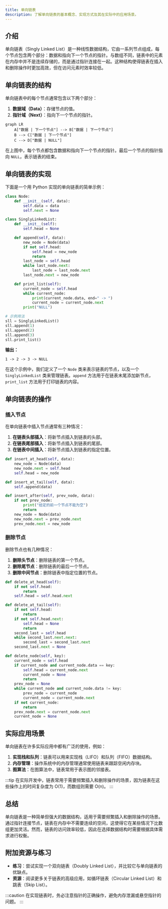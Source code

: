 ```yaml
---
title: 单向链表
description: 了解单向链表的基本概念、实现方式及其在实际中的应用场景。
---
```


## 介绍

单向链表（Singly Linked List）是一种线性数据结构，它由一系列节点组成，每个节点包含两个部分：数据和指向下一个节点的指针。与数组不同，链表中的元素在内存中并不是连续存储的，而是通过指针连接在一起。这种结构使得链表在插入和删除操作时更加高效，但在访问元素时效率较低。

## 单向链表的结构

单向链表中的每个节点通常包含以下两个部分：

1. **数据域（Data）**：存储节点的值。
2. **指针域（Next）**：指向下一个节点的指针。

```mermaid
graph LR
    A["数据 | 下一个节点"] --> B["数据 | 下一个节点"]
    B --> C["数据 | 下一个节点"]
    C --> D["数据 | NULL"]
```

在上图中，每个节点都包含数据和指向下一个节点的指针。最后一个节点的指针指向 `NULL`，表示链表的结束。

## 单向链表的实现

下面是一个用 Python 实现的单向链表的简单示例：

```python
class Node:
    def __init__(self, data):
        self.data = data
        self.next = None

class SinglyLinkedList:
    def __init__(self):
        self.head = None

    def append(self, data):
        new_node = Node(data)
        if not self.head:
            self.head = new_node
            return
        last_node = self.head
        while last_node.next:
            last_node = last_node.next
        last_node.next = new_node

    def print_list(self):
        current_node = self.head
        while current_node:
            print(current_node.data, end=" -> ")
            current_node = current_node.next
        print("NULL")

# 示例用法
sll = SinglyLinkedList()
sll.append(1)
sll.append(2)
sll.append(3)
sll.print_list()
```

**输出：**
```
1 -> 2 -> 3 -> NULL
```

在这个示例中，我们定义了一个 `Node` 类来表示链表的节点，以及一个 `SinglyLinkedList` 类来管理链表。`append` 方法用于在链表末尾添加新节点，`print_list` 方法用于打印链表的内容。

## 单向链表的操作

### 插入节点

在单向链表中插入节点通常有三种情况：

1. **在链表头部插入**：将新节点插入到链表的头部。
2. **在链表尾部插入**：将新节点插入到链表的尾部。
3. **在链表中间插入**：将新节点插入到链表的指定位置。

```python
def insert_at_head(self, data):
    new_node = Node(data)
    new_node.next = self.head
    self.head = new_node

def insert_at_tail(self, data):
    self.append(data)

def insert_after(self, prev_node, data):
    if not prev_node:
        print("给定的前一个节点不能为空")
        return
    new_node = Node(data)
    new_node.next = prev_node.next
    prev_node.next = new_node
```

### 删除节点

删除节点也有几种情况：

1. **删除头节点**：删除链表的第一个节点。
2. **删除尾节点**：删除链表的最后一个节点。
3. **删除中间节点**：删除链表中指定位置的节点。

```python
def delete_at_head(self):
    if not self.head:
        return
    self.head = self.head.next

def delete_at_tail(self):
    if not self.head:
        return
    if not self.head.next:
        self.head = None
        return
    second_last = self.head
    while second_last.next.next:
        second_last = second_last.next
    second_last.next = None

def delete_node(self, key):
    current_node = self.head
    if current_node and current_node.data == key:
        self.head = current_node.next
        current_node = None
        return
    prev_node = None
    while current_node and current_node.data != key:
        prev_node = current_node
        current_node = current_node.next
    if not current_node:
        return
    prev_node.next = current_node.next
    current_node = None
```

## 实际应用场景

单向链表在许多实际应用中都有广泛的使用，例如：

1. **实现栈和队列**：链表可以用来实现栈（LIFO）和队列（FIFO）数据结构。
2. **内存管理**：操作系统中的内存管理通常使用链表来跟踪空闲内存块。
3. **图算法**：在图算法中，链表常用于表示图的邻接表。

:::tip
在实际开发中，链表常用于需要频繁插入和删除操作的场景，因为链表在这些操作上的时间复杂度为 O(1)，而数组则需要 O(n)。
:::

## 总结

单向链表是一种简单但强大的数据结构，适用于需要频繁插入和删除操作的场景。通过指针连接节点，链表在内存中不需要连续的空间，这使得它在某些情况下比数组更加灵活。然而，链表的访问效率较低，因此在选择数据结构时需要根据具体需求进行权衡。

## 附加资源与练习

- **练习**：尝试实现一个双向链表（Doubly Linked List），并比较它与单向链表的优缺点。
- **资源**：阅读更多关于链表的高级应用，如循环链表（Circular Linked List）和跳表（Skip List）。

:::caution
在实现链表时，务必注意指针的正确操作，避免内存泄漏或悬空指针的问题。
:::